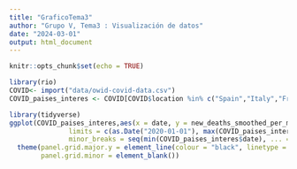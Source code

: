 ```yaml
---
title: "GraficoTema3"
author: "Grupo V, Tema3 : Visualización de datos"
date: "2024-03-01"
output: html_document
---
```


```r
knitr::opts_chunk$set(echo = TRUE)
```

```r
library(rio)
COVID<- import("data/owid-covid-data.csv")
COVID_paises_interes <- COVID[COVID$location %in% c("Spain","Italy","France","Germany","Canada","Japan","United States","United Kingdom"),]

library(tidyverse)
ggplot(COVID_paises_interes,aes(x = date, y = new_deaths_smoothed_per_million, color = location)) + geom_line() + labs(title = "Daily new confirmed COVID-19 deaths per million people", subtitle = "7-day rolling average. For some countries the number of confirmed deaths. This testing as challenges in the attribution of the cause of death.", caption = "Source: Our World in Data: Coronavirus Pandemic (COVID-19)",x = "",y= "") + scale_color_manual(values =c("Spain" = "red", "United States" = "purple", "United Kingdom" = "pink", "Japan" = "darkgrey", "Canada" = "brown", "France"="orange","Germany" = "darkgreen", "Italy"= "lightblue") ) + scale_y_continuous(breaks = c(0, 2, 4, 6, 8, 10, 12, 14, 16, 18)) +   scale_x_date(date_breaks = "6 months", date_labels = "%Y-%m", 
               limits = c(as.Date("2020-01-01"), max(COVID_paises_interes$date)),
               minor_breaks = seq(min(COVID_paises_interes$date), ... = max(COVID_paises_interes$date), by = "3 months")) + theme_classic() +
  theme(panel.grid.major.y = element_line(colour = "black", linetype = "dashed"),
        panel.grid.minor = element_blank())


```

